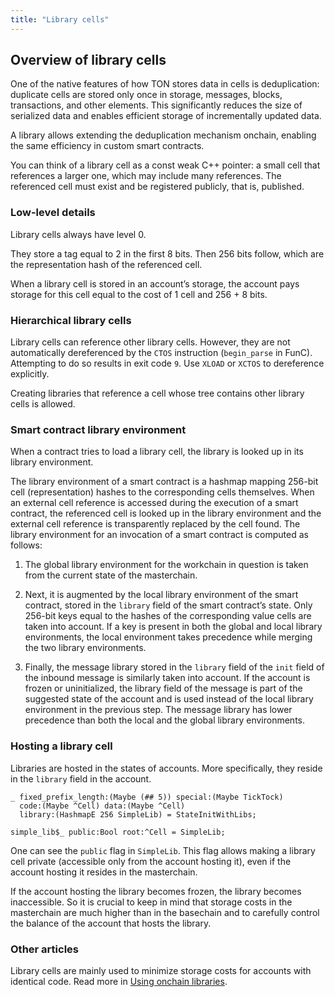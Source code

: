 ```yaml
---
title: "Library cells"
---
```



## Overview of library cells

One of the native features of how TON stores data in cells is deduplication: duplicate cells are stored only once in storage, messages, blocks, transactions, and other elements. This significantly reduces the size of serialized data and enables efficient storage of incrementally updated data.

A library allows extending the deduplication mechanism onchain, enabling the same efficiency in custom smart contracts.

<Aside type="note">
  You can think of a library cell as a const weak C++ pointer: a small cell that references a larger one, which may include many references. The referenced cell must exist and be registered publicly, that is, published.
</Aside>

### Low-level details

Library cells always have level 0.

They store a tag equal to 2 in the first 8 bits.
Then 256 bits follow, which are the representation hash of the referenced cell.

When a library cell is stored in an account’s storage, the account pays storage for this cell equal to the cost of 1 cell and 256 + 8 bits.

### Hierarchical library cells

Library cells can reference other library cells. However, they are not automatically dereferenced by the `CTOS` instruction (`begin_parse` in FunC). Attempting to do so results in exit code `9`. Use `XLOAD` or `XCTOS` to dereference explicitly.

Creating libraries that reference a cell whose tree contains other library cells is allowed.

### Smart contract library environment

When a contract tries to load a library cell, the library is looked up in its library environment.

The library environment of a smart contract is a hashmap mapping 256-bit cell (representation) hashes to the corresponding cells themselves. When an external cell reference is accessed during the execution of a smart contract, the referenced cell is looked up in the library environment and the external cell reference is transparently replaced by the cell found. The library environment for an invocation of a smart contract is computed as follows:

1. The global library environment for the workchain in question is taken from the current state of the masterchain.

1. Next, it is augmented by the local library environment of the smart contract, stored in the `library` field of the smart contract’s state. Only 256-bit keys equal to the hashes of the corresponding value cells are taken into account. If a key is present in both the global and local library environments, the local environment takes precedence while merging the two library environments.

1. Finally, the message library stored in the `library` field of the `init` field of the inbound message is similarly taken into account. If the account is frozen or uninitialized, the library field of the message is part of the suggested state of the account and is used instead of the local library environment in the previous step. The message library has lower precedence than both the local and the global library environments.

### Hosting a library cell

Libraries are hosted in the states of accounts. More specifically, they reside in the `library` field in the account.

```tlb
_ fixed_prefix_length:(Maybe (## 5)) special:(Maybe TickTock)
  code:(Maybe ^Cell) data:(Maybe ^Cell)
  library:(HashmapE 256 SimpleLib) = StateInitWithLibs;

simple_lib$_ public:Bool root:^Cell = SimpleLib;
```

One can see the `public` flag in `SimpleLib`.
This flag allows making a library cell private (accessible only from the account hosting it), even if the account hosting it resides in the masterchain.

If the account hosting the library becomes frozen, the library becomes inaccessible. So it is crucial to keep in mind that storage costs in the masterchain are much higher than in the basechain and to carefully control the balance of the account that hosts the library.

### Other articles

Library cells are mainly used to minimize storage costs for accounts with identical code. Read more in [Using onchain libraries](/techniques/using-onchain-libraries).

